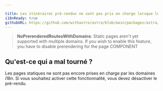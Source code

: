 ```yaml
---

title: Les itinéraires pré-rendus ne sont pas pris en charge lorsque les domaines d'internationalisation sont activés.
i18nReady: true
githubURL: https://github.com/withastro/astro/blob/main/packages/astro/src/core/errors/errors-data.ts
---
```


> **NoPrerenderedRoutesWithDomains**: Static pages aren't yet supported with multiple domains. If you wish to enable this feature, you have to disable prerendering for the page COMPONENT

## Qu'est-ce qui a mal tourné ?
Les pages statiques ne sont pas encore prises en charge par les domaines i18n. Si vous souhaitez activer cette fonctionnalité, vous devez désactiver le pré-rendu.
